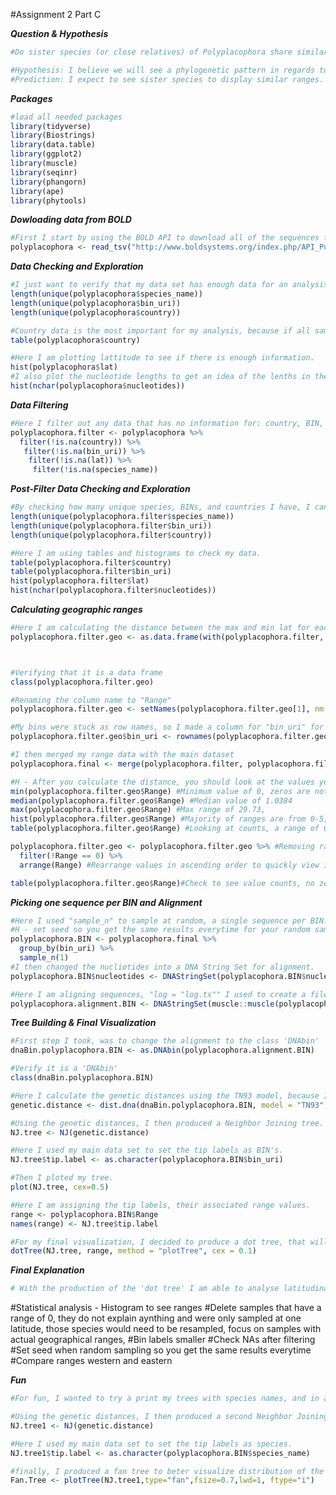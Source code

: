 #Assignment 2 Part C

___Question & Hypothesis___

```r
#Do sister species (or close relatives) of Polyplacophora share similar geographic (latitudinal) ranges?

#Hypothesis: I believe we will see a phylogenetic pattern in regards to latitudinal range. 
#Prediction: I expect to see sister species to display similar ranges.
```

___Packages___

```r
#load all needed packages
library(tidyverse)
library(Biostrings)
library(data.table)
library(ggplot2)
library(muscle)
library(seqinr)
library(phangorn)
library(ape)
library(phytools)
```

___Dowloading data from BOLD___

```r
#First I start by using the BOLD API to download all of the sequences for Polyplacophora, and select a portion of the available colums to ensure my work is not messy with unescesary data.
polyplacophora <- read_tsv("http://www.boldsystems.org/index.php/API_Public/combined?taxon=polyplacophora&format=tsv")[, c("processid", "recordID", "bin_uri", "order_name", "family_name", "genus_name", "species_name", "lat", "lon", "nucleotides", "markercode", "country")]
```

___Data Checking and Exploration___

```r
#I just want to verify that my data set has enough data for an analysis.
length(unique(polyplacophora$species_name))
length(unique(polyplacophora$bin_uri))
length(unique(polyplacophora$country))

#Country data is the most important for my analysis, because if all samples were from one location, we would have a poor quality data set in regards to latitude.
table(polyplacophora$country)

#Here I am plotting lattitude to see if there is enough information.
hist(polyplacophora$lat)
#I also plot the nucleotide lengths to get an idea of the lenths in the data set.
hist(nchar(polyplacophora$nucleotides))
```

___Data Filtering___

```r
#Here I filter out any data that has no information for: country, BIN, Latitude, and Species.
polyplacophora.filter <- polyplacophora %>%
  filter(!is.na(country)) %>%
   filter(!is.na(bin_uri)) %>%
    filter(!is.na(lat)) %>%
     filter(!is.na(species_name))
```

___Post-Filter Data Checking and Exploration___

```r
#By checking how many unique species, BINs, and countries I have, I can make sure the data set is still of apropriate size.
length(unique(polyplacophora.filter$species_name))
length(unique(polyplacophora.filter$bin_uri))
length(unique(polyplacophora.filter$country))

#Here I am using tables and histograms to check my data.
table(polyplacophora.filter$country)
table(polyplacophora.filter$bin_uri)
hist(polyplacophora.filter$lat)
hist(nchar(polyplacophora.filter$nucleotides))

```

___Calculating geographic ranges___

```r
#Here I am calculating the distance between the max and min lat for each bin. therefore this can act as a "maximum latitudinal range" to use in analysis
polyplacophora.filter.geo <- as.data.frame(with(polyplacophora.filter, tapply(lat, list(bin_uri), function(x) max(x)-min(x))))



#Verifying that it is a data frame
class(polyplacophora.filter.geo)

#Renaming the column name to "Range"
polyplacophora.filter.geo <- setNames(polyplacophora.filter.geo[1], nm = "Range")

#My bins were stuck as row names, so I made a column for "bin_uri" for merging with the main dataset
polyplacophora.filter.geo$bin_uri <- rownames(polyplacophora.filter.geo)

#I then merged my range data with the main dataset
polyplacophora.final <- merge(polyplacophora.filter, polyplacophora.filter.geo, by = "bin_uri")

#H - After you calculate the distance, you should look at the values you obtained for maximum latiudinal range. You mainly want samples that have a range greater than 0 as this would indicate that there was a difference in the maximum and minimum range collected for that sample.
min(polyplacophora.filter.geo$Range) #Minimum value of 0, zeros are not what you want as this means
median(polyplacophora.filter.geo$Range) #Median value of 1.0384
max(polyplacophora.filter.geo$Range) #Max range of 29.73,
hist(polyplacophora.filter.geo$Range) #Majority of ranges are from 0-5, lets look at that further
table(polyplacophora.filter.geo$Range) #Looking at counts, a range of 0 is found 27 times, 

polyplacophora.filter.geo <- polyplacophora.filter.geo %>% #Removing ranges with values of 0, this will allow for your samples chosen to have range values of greater than 0, which will be more useful in comparison in your dot tree
  filter(!Range == 0) %>%
  arrange(Range) #Rearrange values in ascending order to quickly view if any zeros remain

table(polyplacophora.filter.geo$Range)#Check to see value counts, no zeros remain which is what we want
```

___Picking one sequence per BIN and Alignment___

```r
#Here I used "sample_n" to sample at random, a single sequence per BIN.
#H - set seed so you get the same results everytime for your random sampling so that your graphs 
polyplacophora.BIN <- polyplacophora.final %>%
  group_by(bin_uri) %>%
  sample_n(1)
#I then changed the nucliotides into a DNA String Set for alignment.
polyplacophora.BIN$nucleotides <- DNAStringSet(polyplacophora.BIN$nucleotides)

#Here I am aligning sequences, "log = "log.tx"" I used to create a file to check my alignment, and "verbose = TRUE" was used to print out all the process details on the log file.
polyplacophora.alignment.BIN <- DNAStringSet(muscle::muscle(polyplacophora.BIN$nucleotides, log = "log.tx", verbose = TRUE))
```

___Tree Building & Final Visualization___

```r
#First step I took, was to change the alignment to the class 'DNAbin'
dnaBin.polyplacophora.BIN <- as.DNAbin(polyplacophora.alignment.BIN)

#Verify it is a 'DNAbin'
class(dnaBin.polyplacophora.BIN)

#Here I calculate the genetic distances using the TN93 model, because I dont want to assume that the base frequencies are equal, and I want the model to assume rate differences differently for transversions/transitions. I want it as a matrix, and I want samples with missing data (although there should be none) to be deleted (pairwise.deletion = TRUE).
genetic.distance <- dist.dna(dnaBin.polyplacophora.BIN, model = "TN93", as.matrix = TRUE, pairwise.deletion = TRUE)

#Using the genetic distances, I then produced a Neighbor Joining tree.
NJ.tree <- NJ(genetic.distance)

#Here I used my main data set to set the tip labels as BIN's.
NJ.tree$tip.label <- as.character(polyplacophora.BIN$bin_uri)

#Then I ploted my tree.
plot(NJ.tree, cex=0.5)

#Here I am assigning the tip labels, their associated range values.
range <- polyplacophora.BIN$Range
names(range) <- NJ.tree$tip.label

#For my final visualization, I decided to produce a dot tree, that will show the distributions of ranges phylogenetically.
dotTree(NJ.tree, range, method = "plotTree", cex = 0.1)

```

___Final Explanation___

```r
# With the production of the 'dot tree' I am able to analyse latitudinal rages phylogenetically. as can be seen on  the figure legend, the larger the blue dot, the larger that BIN's latitudinal range is. I hypothesised that range would show a pattern with phylogeny, and predicted that BINs with larger ranges would be more closely related. what I determined however, was that sister species do not necesarily share similar latitudinal ranges. certain clades on the tree do seem to have relatively similar sized blue dots, but what is interesting is that the largest ranges on the tree are quite distant from each other. this could potentially mean seperate instances of evolution in range size. For furthur studies, I would plan to statistically examine my data, while correcting for phylogeny.
```
#Statistical analysis - Histogram to see ranges
#Delete samples that have a range of 0, they do not explain aynthing and were only sampled at one latitude, those species would need to be resampled, focus on samples with actual geographical ranges, 
#Bin labels smaller
#Check NAs after filtering
#Set seed when random sampling so you get the same results everytime
#Compare ranges western and eastern 


___Fun___

```r
#For fun, I wanted to try a print my trees with species names, and in a more visually apealling format.

#Using the genetic distances, I then produced a second Neighbor Joining tree.
NJ.tree1 <- NJ(genetic.distance)

#Here I used my main data set to set the tip labels as species.
NJ.tree1$tip.label <- as.character(polyplacophora.BIN$species_name)

#finally, I produced a fan tree to beter visualize distribution of the species.
Fan.Tree <- plotTree(NJ.tree1,type="fan",fsize=0.7,lwd=1, ftype="i")
```

